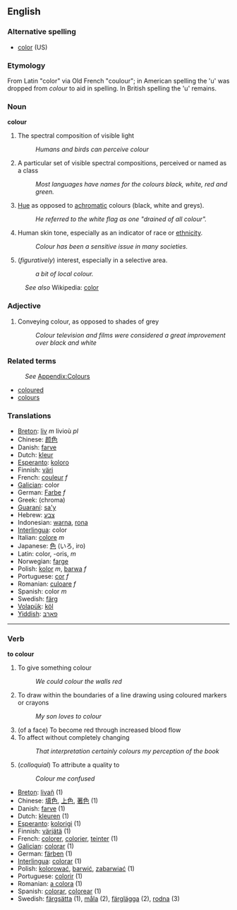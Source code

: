 ==English==
=== Alternative spelling ===
*[[color]] (US)

=== Etymology ===
From Latin "color" via Old French "coulour"; in American spelling the
'u' was dropped from ''colour'' to aid in spelling. In British spelling the 'u' remains.

=== Noun ===
'''colour'''

# The spectral composition of visible light
#: ''Humans and birds can perceive colour''
# A particular set of visible spectral compositions, perceived or named as a class
#: ''Most languages have names for the colours black, white, red and green.''
# [[Hue]] as opposed to [[achromatic]] colours (black, white and greys).
#: ''He referred to the white flag as one "drained of all colour".''
# Human skin tone, especially as an indicator of race or [[ethnicity]].
#: ''Colour has been a sensitive issue in many societies.''
# (''figuratively'') interest, especially in a selective area.
#:''a bit of local colour.''

:''See also'' Wikipedia: [[w:color|color]]

=== Adjective ===

# Conveying colour, as opposed to shades of grey
#: ''Colour television and films were considered a great improvement over black and white''

=== Related terms ===
:''See'' [[Wiktionary_Appendix:Colours|Appendix:Colours]]

* [[coloured]]
* [[colours]]

=== Translations ===
*[[Breton]]: [[liv]] ''m'' livioù ''pl''
*Chinese: [[颜色]]
*Danish: [[farve]]
*Dutch: [[kleur]]
*[[Esperanto]]: [[koloro]]
*Finnish: [[väri]]
*French: [[couleur]] ''f''
*[[Galician]]: color 
*German: [[Farbe]] ''f''
*Greek: [[ ]] (chroma)
*[[Guaraní]]: [[sa'y]]
*Hebrew: [[צבע]]
*Indonesian: [[warna]], [[rona]]
*[[Interlingua]]: color
*Italian: [[colore]] ''m''
*Japanese: [[色]] (いろ, iro)
*Latin: color, -oris, ''m''
*Norwegian: [[farge]]
*Polish: [[kolor]] ''m'', [[barwa]] ''f''
*Portuguese: [[cor]] ''f''
*Romanian: [[culoare]] ''f''
*Spanish: color ''m''
*Swedish: [[färg]]
*[[Volapük]]: [[köl]]
*[[Yiddish]]: [[פאַרבּ]]

----
=== Verb ===
'''to colour'''

# To give something colour
#: ''We could colour the walls red''
# To draw within the boundaries of a line drawing using coloured markers or crayons
#: ''My son loves to colour''
# (of a face) To become red through increased blood flow
# To affect without completely changing
#: ''That interpretation certainly colours my perception of the book''
# (''colloquial'') To attribute a quality to
#: ''Colour me confused''

*[[Breton]]: [[livañ]] (1)
*Chinese: [[填色]], [[上色]], [[著色]] (1)
*Danish: [[farve]] (1)
*Dutch: [[kleuren]] (1)
*[[Esperanto]]: [[kolorigi]] (1)
*Finnish: [[värjätä]] (1)
*French: [[colorer]], [[colorier]], [[teinter]] (1)
*[[Galician]]: [[colorar]] (1)
*German: [[färben]] (1)
*[[Interlingua]]: [[colorar]] (1)
*Polish: [[kolorować]], [[barwić]], [[zabarwiać]] (1)
*Portuguese: [[colorir]] (1)
*Romanian: [[a colora]] (1)
*Spanish: [[colorar]], [[colorear]] (1)
*Swedish: [[färgsätta]] (1), [[måla]] (2), [[färglägga]] (2), [[rodna]] (3)